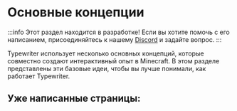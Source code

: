 

# Основные концепции

:::info
Этот раздел находится в разработке! Если вы хотите помочь с его написанием, присоединяйтесь к нашему [Discord](https://discord.gg/HtbKyuDDBw) и задайте вопрос.
:::

Typewriter использует несколько основных концепций, которые совместно создают интерактивный опыт в Minecraft. В этом разделе представлены эти базовые идеи, чтобы вы лучше понимали, как работает Typewriter.

## Уже написанные страницы:

<DocCardList />
